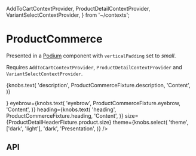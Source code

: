   AddToCartContextProvider,
  ProductDetailContextProvider,
  VariantSelectContextProvider,
} from '~/contexts';

<Meta title="Components/ProductCommerce" component={ProductCommerce} />

# ProductCommerce

Presented in a [Podium](?path=/docs/components-podium--base-component) component with `verticalPadding` set to _small_.

Requires `AddToCartContextProvider`, `ProductDetailContextProvider` and `VariantSelectContextProvider`.

<Canvas>
  <Story name="Base component">
    <Podium verticalPadding="small">
      <AddToCartContextProvider onClick={mockAddToCartButtonOnClick}>
        <ProductDetailContextProvider
          product={ProductDetailHeaderFixture.product}
        >
          <VariantSelectContextProvider
            variants={ProductCommerceFixture.variantOptions}
          >
            <ProductCommerce
              isActive={true}
              copy={{
                addToCart: AddToCartButtonFixture.copy,
                ...ProductCommerceFixture.copy,
              }}
              cta={knobs.object('cta', ProductCommerceFixture.cta, 'Content')}
              description={
                <P>
                  {knobs.text(
                    'description',
                    ProductCommerceFixture.description,
                    'Content',
                  )}
                </P>
              }
              eyebrow={knobs.text(
                'eyebrow',
                ProductCommerceFixture.eyebrow,
                'Content',
              )}
              heading={knobs.text(
                'heading',
                ProductCommerceFixture.heading,
                'Content',
              )}
              size={ProductDetailHeaderFixture.product.size}
              theme={knobs.select(
                'theme',
                ['dark', 'light'],
                'dark',
                'Presentation',
              )}
            />
          </VariantSelectContextProvider>
        </ProductDetailContextProvider>
      </AddToCartContextProvider>
    </Podium>
  </Story>
</Canvas>

## API

<ArgsTable of={ProductCommerce} />
